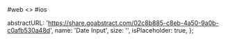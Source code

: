 
<RenderTabs>
#web
<>
  <LiveEditorBlock code={code} scope={{ DateInput }} />
  <GeneratePropsTable componentName="DateInput" />
</>
#ios
</RenderTabs>

  abstractURL: 'https://share.goabstract.com/02c8b885-c8eb-4a50-9a0b-c0afb530a48d',
  name: 'Date Input',
  size: '',
  isPlaceholder: true,
};
